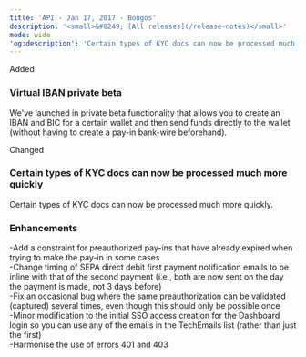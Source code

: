 ```yaml
---
title: 'API - Jan 17, 2017 - Bongos'  
description: '<small>&#8249; [All releases](/release-notes)</small>'  
mode: wide  
'og:description': 'Certain types of KYC docs can now be processed much more quickly - Virtual IBAN private beta - Enhancements'  
---
```

  
  <div class="pill pill-green rn-pill">Added</div> 
  
### Virtual IBAN private beta  

We've launched in private beta functionality that allows you to create an IBAN and BIC for a certain wallet and then send funds directly to the wallet (without having to create a pay-in bank-wire beforehand).  
  <div class="pill pill-blue rn-pill">Changed</div> 
  
### Certain types of KYC docs can now be processed much more quickly  

Certain types of KYC docs can now be processed much more quickly. 
  
### Enhancements  
-Add a constraint for preauthorized pay-ins that have already expired when trying to make the pay-in in some cases  
-Change timing of SEPA direct debit first payment notification emails to be inline with that of the second payment (i.e., both are now sent on the day the payment is made, not 3 days before)  
-Fix an occasional bug where the same preauthorization can be validated (captured) several times, even though this should only be possible once  
-Minor modification to the initial SSO access creation for the Dashboard login so you can use any of the emails in the TechEmails list (rather than just the first)  
-Harmonise the use of errors 401 and 403